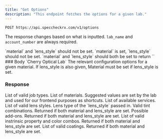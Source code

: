 ```yaml
---
title: "Get Options"
description: "This endpoint fetches the options for a given lab."
---
```

```
POST https://api.speccheckrx.com/v1/options
```
<Note>The response changes based on what is inputted. `lab_name` and `account_number` are always required.</Note>

<AccordionGroup>
  <Accordion title="Getting Job Types, Materials, Services, and Suggestions">
    `material` and `lens_style` should not be set.
  </Accordion>

  <Accordion title="Getting Lens Styles for a Given Material">
    `material` is set, `lens_style` should not be set.
  </Accordion>

  <Accordion title="Getting All Add-Ons for a Given Material and Lens Style">
    `material` and `lens_style` should both be set to return ``
  </Accordion>
</AccordionGroup>
### Body

<ParamField body="lab_name" type="string" required="true">
  `Cherry Optical Lab`
</ParamField>

<ParamField body="account_number" type="string" required="true">
</ParamField>

<ParamField body="material" type="string">
 The relevant configuration options for a given material. If lens_style is also given, 
</ParamField>

<ParamField body="lens_style" type="string">
  Material must be set if lens_style is set.
</ParamField>

### Response

<ResponseField name="job_types" type="list of strings">
  List of valid job types.
</ResponseField>

<ResponseField name="materials" type="list of strings">
  List of materials.
</ResponseField> 

<ResponseField name="suggested_values" type="dict">
  Suggested values are set by the lab and used for our frontend purposes as shortcuts.
</ResponseField> 

<ResponseField name="services" type="list of strings">
  List of available services.
</ResponseField> 

<ResponseField name="lens_styles" type="list of strings">
 List of valid lens styles.
</ResponseField>

<ResponseField name="lens_type" type="string">
 Lens type of the `lens_style` passed in.
</ResponseField>

<ResponseField name="tints" type="list of strings">
 Valid tint combinations. Returned if both material and lens_style are set.
</ResponseField>

<ResponseField name="addons" type="object">
Possible add-ons. Returned if both material and lens_style are set.
<Expandable title="Addons">

<ResponseField name="intrin_colors" type="list of strings">
List of valid instrinsic property and color combos. Returned if both material and lens_style are set.
</ResponseField>

<ResponseField name="coats" type="list of strings">
 List of valid coatings. Returned if both material and lens_style are set.
</ResponseField>

</Expandable>

</ResponseField>

